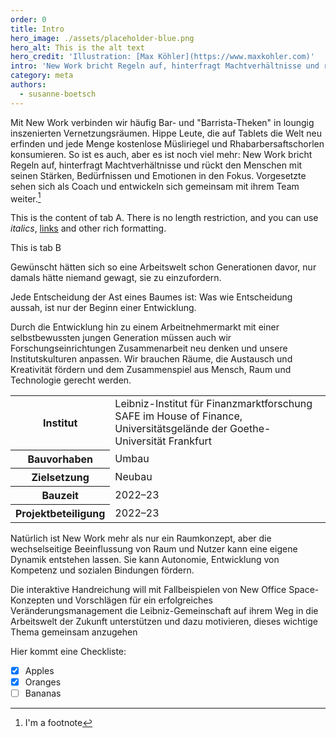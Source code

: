 ---
order: 0
title: Intro
hero_image: ./assets/placeholder-blue.png
hero_alt: This is the alt text
hero_credit: 'Illustration: [Max Köhler](https://www.maxkohler.com)'
intro: 'New Work bricht Regeln auf, hinterfragt Machtverhältnisse und rückt den Menschen mit seinen Stärken, Bedürfnissen und Emotionen in den Fokus.'
category: meta
authors:
  - susanne-boetsch
---

<Leadin>Mit New Work verbinden wir häufig</Leadin> Bar- und "Barrista-Theken" in loungig inszenierten Vernetzungsräumen. Hippe Leute, die auf Tablets die
Welt neu erfinden und jede Menge kostenlose <Term t="accountability">Müsliriegel</Term> und Rhabarbersaftschorlen konsumieren. So ist es auch, aber es
ist noch viel mehr: New Work bricht Regeln auf, hinterfragt Machtverhältnisse und rückt den Menschen mit seinen Stärken, Bedürfnissen und Emotionen in
den Fokus. Vorgesetzte sehen sich als Coach und entwickeln sich gemeinsam mit ihrem Team weiter.[^1]

<Figure
  size="large"
  src="wework-office.jpg"
  caption="This is an image caption"
  credit="This an image credit"
  license="cc-by-4"
  alt="Alt text here"
  expandable={true}
></Figure>

<Tabs>
<Tab title="Tab A">

This is the content of tab A. There is no length restriction, and you can use _italics_, [links](#1) and other rich formatting.

</Tab>
<Tab title="Tab B">

This is tab B

</Tab>
</Tabs>

Gewünscht hätten sich so eine Arbeitswelt schon Generationen davor, nur damals hätte niemand gewagt, sie zu einzufordern.

<Quote cite="Yoda in _Yoda: Dark Rendezvous_ (2004), S. 85">

Jede Entscheidung der Ast eines Baumes ist: Was wie Entscheidung aussah, ist nur der Beginn einer Entwicklung.

</Quote>

Durch die Entwicklung hin zu einem Arbeitnehmermarkt mit einer selbstbewussten jungen Generation müssen auch wir Forschungseinrichtungen Zusammenarbeit neu denken und unsere Institutskulturen anpassen. Wir brauchen Räume, die Austausch und Kreativität fördern und dem Zusammenspiel aus Mensch, Raum und Technologie gerecht werden.

<table>
  <tbody>
    <tr>
      <th>Institut</th>
      <td>Leibniz-Institut für Finanzmarktforschung SAFE im House of Finance, Universitätsgelände der Goethe-Universität Frankfurt</td>
    </tr>
    <tr>
      <th>Bauvorhaben</th>
      <td>Umbau</td>
    </tr>
    <tr>
      <th>Zielsetzung</th>
      <td>Neubau</td>
    </tr>
    <tr>
      <th>Bauzeit</th>
      <td>2022–23</td>
    </tr>
    <tr>
      <th>Projektbeteiligung</th>
      <td>2022–23</td>
    </tr>
  </tbody>
</table>

Natürlich ist New Work mehr als nur ein Raumkonzept, aber die wechselseitige Beeinflussung von Raum und Nutzer kann eine eigene Dynamik entstehen lassen. Sie kann Autonomie, Entwicklung von Kompetenz und sozialen Bindungen fördern.

Die interaktive Handreichung will mit Fallbeispielen von New Office Space-Konzepten und Vorschlägen für ein erfolgreiches Veränderungsmanagement die Leibniz-Gemeinschaft auf ihrem Weg in die Arbeitswelt der Zukunft unterstützen und dazu motivieren, dieses wichtige Thema gemeinsam anzugehen

Hier kommt eine Checkliste:

- [x] Apples
- [x] Oranges
- [ ] Bananas

[^1]: I'm a footnote
